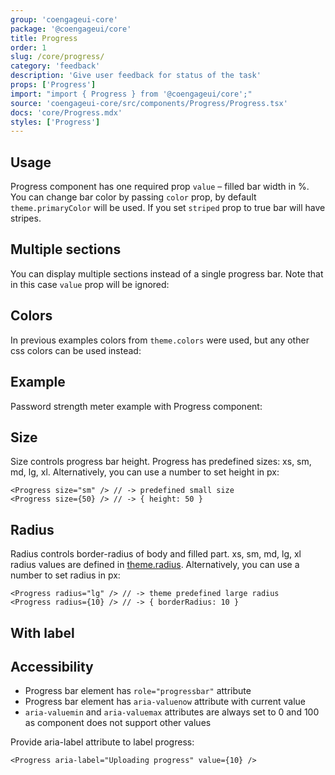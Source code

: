 ```yaml
---
group: 'coengageui-core'
package: '@coengageui/core'
title: Progress
order: 1
slug: /core/progress/
category: 'feedback'
description: 'Give user feedback for status of the task'
props: ['Progress']
import: "import { Progress } from '@coengageui/core';"
source: 'coengageui-core/src/components/Progress/Progress.tsx'
docs: 'core/Progress.mdx'
styles: ['Progress']
---
```



## Usage

Progress component has one required prop `value` – filled bar width in %.
You can change bar color by passing `color` prop, by default `theme.primaryColor` will be used.
If you set `striped` prop to true bar will have stripes.

<Demo data={ProgressDemos.configurator} />

## Multiple sections

You can display multiple sections instead of a single progress bar.
Note that in this case `value` prop will be ignored:

<Demo data={ProgressDemos.sections} />

## Colors

In previous examples colors from `theme.colors` were used, but any other css colors can be used instead:

<Demo data={ProgressDemos.colors} />

## Example

Password strength meter example with Progress component:

<Demo data={PasswordInputDemos.strengthMeter} />

## Size

Size controls progress bar height. Progress has predefined sizes: xs, sm, md, lg, xl.
Alternatively, you can use a number to set height in px:

```tsx
<Progress size="sm" /> // -> predefined small size
<Progress size={50} /> // -> { height: 50 }
```

## Radius

Radius controls border-radius of body and filled part.
xs, sm, md, lg, xl radius values are defined in [theme.radius](/theming/extend-theme/#spacing-radius-and-shadows).
Alternatively, you can use a number to set radius in px:

```tsx
<Progress radius="lg" /> // -> theme predefined large radius
<Progress radius={10} /> // -> { borderRadius: 10 }
```

## With label

<Demo data={ProgressDemos.label} />

## Accessibility

- Progress bar element has `role="progressbar"` attribute
- Progress bar element has `aria-valuenow` attribute with current value
- `aria-valuemin` and `aria-valuemax` attributes are always set to 0 and 100 as component does not support other values

Provide aria-label attribute to label progress:

```tsx
<Progress aria-label="Uploading progress" value={10} />
```
